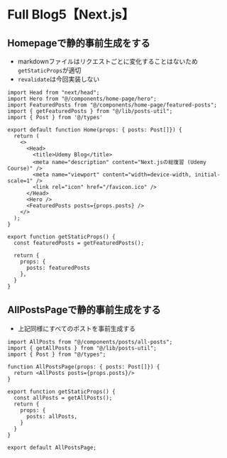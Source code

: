 # Full Blog5【Next.js】


## Homepageで静的事前生成をする
- markdownファイルはリクエストごとに変化することはないため`getStaticProps`が適切
- `revalidate`は今回実装しない

```tsx filename="pages/index.tsx"
import Head from "next/head";
import Hero from "@/components/home-page/hero";
import FeaturedPosts from "@/components/home-page/featured-posts";
import { getFeaturedPosts } from "@/lib/posts-util";
import { Post } from '@/types'

export default function Home(props: { posts: Post[]}) {
  return (
    <>
      <Head>
        <title>Udemy Blog</title>
        <meta name="description" content="Next.jsの総復習 (Udemy Course)" />
        <meta name="viewport" content="width=device-width, initial-scale=1" />
        <link rel="icon" href="/favicon.ico" />
      </Head>
      <Hero />
      <FeaturedPosts posts={props.posts} />
    </>
  );
}

export function getStaticProps() {
  const featuredPosts = getFeaturedPosts();

  return {
    props: {
      posts: featuredPosts
    },
  }
}
```


## AllPostsPageで静的事前生成をする
- 上記同様にすべてのポストを事前生成する
```tsx filename="pages/index.tsx"
import AllPosts from "@/components/posts/all-posts";
import { getAllPosts } from "@/lib/posts-util";
import { Post } from "@/types";

function AllPostsPage(props: { posts: Post[]}) {
  return <AllPosts posts={props.posts}/>
}

export function getStaticProps() {
  const allPosts = getAllPosts(); 
  return {
    props: {
      posts: allPosts,
    }
  }
}

export default AllPostsPage;
```